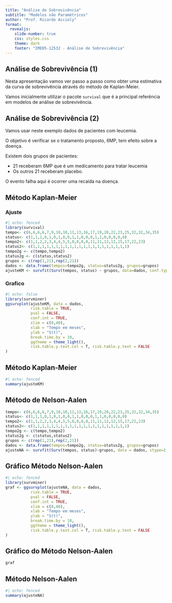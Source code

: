 ```yaml
---
title: "Análise de Sobrevivência"
subtitle: "Modelos não Paramétricos"
author: "Prof. Ricardo Accioly"
format:
  revealjs:
    slide-number: true
    css: styles.css
    theme: dark
    footer: "IME05-12532 - Análise de Sobrevivência"
---
```


## Análise de Sobrevivência (1)

Nesta apresentação vamos ver passo a passo como obter uma estimativa da curva de sobrevivência através do método de Kaplan-Meier.

Vamos inicialmente utilizar o pacote `survival` que é a principal referência em modelos de análise de sobrevivência.

## Análise de Sobrevivência (2)

Vamos usar neste exemplo dados de pacientes com leucemia.

O objetivo é verificar se o tratamento proposto, 6MP, tem efeito sobre a doença.

Existem dois grupos de pacientes:

-   21 receberam 6MP que é um medicamento para tratar leucemia
-   Os outros 21 receberam placebo.

::: {.fragment .highlight-red}
O evento falha aqui é ocorrer uma recaída na doença.
:::

## Método Kaplan-Meier {.smaller}

::: panel-tabset
### Ajuste

```r
#| echo: fenced
library(survival)
tempo<- c(6,6,6,6,7,9,10,10,11,13,16,17,19,20,22,23,25,32,32,34,35)
status<- c(1,1,1,0,1,0,1,0,0,1,1,0,0,0,1,1,0,0,0,0,0) 
tempo2<- c(1,1,2,2,3,4,4,5,5,8,8,8,8,11,11,12,12,15,17,22,23)
status2<- c(1,1,1,1,1,1,1,1,1,1,1,1,1,1,1,1,1,1,1,1,1) 
tempo2g <- c(tempo,tempo2)
status2g <- c(status,status2)
grupos <- c(rep(1,21),rep(2,21))
dados <- data.frame(tempos=tempo2g, status=status2g, grupos=grupos)
ajusteKM <- survfit(Surv(tempos, status) ~ grupos, data=dados, conf.type="log-log")
```

### Grafico

```r
#| echo: false
library(survminer)
ggsurvplot(ajusteKM, data = dados, 
           risk.table = TRUE, 
           pval = FALSE, 
           conf.int = TRUE, 
           xlim = c(0,40), 
           xlab = "Tempo em meses", 
           ylab = "S(t)",
           break.time.by = 10, 
           ggtheme = theme_light(), 
           risk.table.y.text.col = T, risk.table.y.text = FALSE 
)
```
:::

## Método Kaplan-Meier {.smaller}

```r
#| echo: fenced
summary(ajusteKM)
```

## Método de Nelson-Aalen {.smaller}

```r
tempo<- c(6,6,6,6,7,9,10,10,11,13,16,17,19,20,22,23,25,32,32,34,35)
status<- c(1,1,1,0,1,0,1,0,0,1,1,0,0,0,1,1,0,0,0,0,0) 
tempo2<- c(1,1,2,2,3,4,4,5,5,8,8,8,8,11,11,12,12,15,17,22,23)
status2<- c(1,1,1,1,1,1,1,1,1,1,1,1,1,1,1,1,1,1,1,1,1) 
tempo2g <- c(tempo,tempo2)
status2g <- c(status,status2)
grupos <- c(rep(1,21),rep(2,21))
dados <- data.frame(tempos=tempo2g, status=status2g, grupos=grupos)
ajusteNA <- survfit(Surv(tempos, status)~grupos, data = dados, stype=2, ctype=1, conf.type="log-log")
```

## Gráfico Método Nelson-Aalen

```r
#| echo: fenced
library(survminer)
graf <- ggsurvplot(ajusteNA, data = dados, 
           risk.table = TRUE, 
           pval = FALSE, 
           conf.int = TRUE, 
           xlim = c(0,40), 
           xlab = "Tempo em meses", 
           ylab = "S(t)",
           break.time.by = 10, 
           ggtheme = theme_light(), 
           risk.table.y.text.col = T, risk.table.y.text = FALSE 
)
```

## Gráfico do Método Nelson-Aalen

```r
graf
```



## Método Nelson-Aalen {.smaller}

```r
#| echo: fenced
summary(ajusteNA)
```


